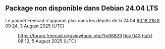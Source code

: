 == Package non disponible dans Debian 24.04 LTS ==

Le paquet Freecad n'apparait plus dans les dépôts de la 24.04 [[Special:Contributions/90.18.216.8|90.18.216.8]] 09:24, 3 August 2025 (UTC)

:https://forum.freecad.org/viewtopic.php?t=98829 [[User:Roy 043|Roy 043]] ([[User talk:Roy 043|talk]]) 08:12, 5 August 2025 (UTC)